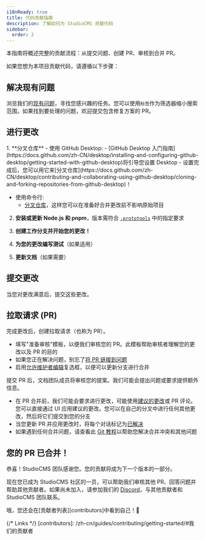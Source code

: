 ```yaml
---
i18nReady: true
title: 代码贡献指南
description: 了解如何为 StudioCMS 贡献代码
sidebar:
  order: 2
---
```



本指南将概述完整的贡献流程：从提交问题、创建 PR、审核到合并 PR。

如果您想为本项目贡献代码，请遵循以下步骤：

## 解决现有问题

浏览我们的[现有问题](https://github.com/withstudiocms/studiocms/issues)，寻找您感兴趣的任务。您可以使用`标签`作为筛选器缩小搜索范围。如果找到要处理的问题，欢迎提交包含修复方案的 PR。

## 进行更改

<Steps>
1. **分叉仓库**
   - 使用 GitHub Desktop:
     - [GitHub Desktop 入门指南](https://docs.github.com/zh-CN/desktop/installing-and-configuring-github-desktop/getting-started-with-github-desktop)将引导您设置 Desktop
     - 设置完成后，您可以用它来[分叉仓库](https://docs.github.com/zh-CN/desktop/contributing-and-collaborating-using-github-desktop/cloning-and-forking-repositories-from-github-desktop)！

   - 使用命令行:
     - [分叉仓库](https://docs.github.com/zh-CN/github/getting-started-with-github/fork-a-repo#fork-an-example-repository)，这样您可以在准备好合并更改前不影响原始项目

2. **安装或更新 Node.js 和 pnpm**，版本需符合 [`.prototools`](https://github.com/withstudiocms/studiocms/blob/main/.prototools) 中的指定要求

3. **创建工作分支并开始您的更改！**

4. **为您的更改编写测试**（如果适用）

5. **更新文档**（如果需要）
</Steps>

## 提交更改

当您对更改满意后，提交这些更改。

## 拉取请求 (PR)

完成更改后，创建拉取请求（也称为 PR）。
- 填写"准备审核"模板，以便我们审核您的 PR。此模板帮助审核者理解您的更改以及 PR 的目的
- 如果您正在解决问题，别忘了[将 PR 链接到问题](https://docs.github.com/zh-CN/issues/tracking-your-work-with-issues/linking-a-pull-request-to-an-issue)
- 启用[允许维护者编辑](https://docs.github.com/zh-CN/github/collaborating-with-issues-and-pull-requests/allowing-changes-to-a-pull-request-branch-created-from-a-fork)复选框，以便可以更新分支进行合并
  
提交 PR 后，文档团队成员将审核您的提案。我们可能会提出问题或要求提供额外信息。
- 在 PR 合并前，我们可能会要求进行更改，可能使用[建议的更改](https://docs.github.com/zh-CN/github/collaborating-with-issues-and-pull-requests/incorporating-feedback-in-your-pull-request)或 PR 评论。您可以直接通过 UI 应用建议的更改。您可以在自己的分叉中进行任何其他更改，然后将它们提交到您的分支
- 当您更新 PR 并应用更改时，将每个对话标记为[已解决](https://docs.github.com/zh-CN/github/collaborating-with-issues-and-pull-requests/commenting-on-a-pull-request#resolving-conversations)
- 如果遇到任何合并问题，请查看此 [Git 教程](https://github.com/skills/resolve-merge-conflicts)以帮助您解决合并冲突和其他问题

## 您的 PR 已合并！

恭喜！StudioCMS 团队感谢您。您的贡献将成为下一个版本的一部分。

现在您已成为 StudioCMS 社区的一员，可以帮助我们审核其他 PR、回答问题并帮助其他贡献者。如果尚未加入，请参加我们的 [Discord](https://chat.studiocms.dev)，与其他贡献者和 StudioCMS 团队联系。

哦，您还会在[贡献者列表][contributors]中看到自己！🎉

{/* Links */}
[contributors]: /zh-cn/guides/contributing/getting-started/#我们的贡献者
